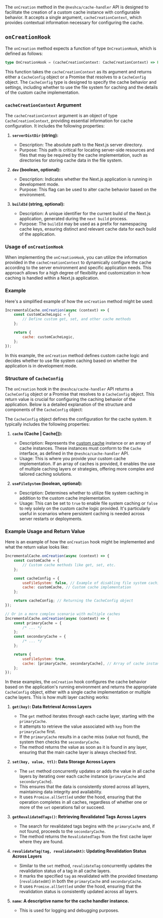 The `onCreation` method in the `@neshca/cache-handler` API is designed to facilitate the creation of a custom cache instance with configurable behavior. It accepts a single argument, `cacheCreationContext`, which provides contextual information necessary for configuring the cache.

## `onCreationHook`

The `onCreation` method expects a function of type `OnCreationHook`, which is defined as follows:

```typescript
type OnCreationHook = (cacheCreationContext: CacheCreationContext) => Promise<CacheConfig> | CacheConfig;
```

This function takes the `cacheCreationContext` as its argument and returns either a `CacheConfig` object or a Promise that resolves to a `CacheConfig` object. The `CacheConfig` type is designed to specify the cache behavior and settings, including whether to use the file system for caching and the details of the custom cache implementation.

### `cacheCreationContext` Argument

The `cacheCreationContext` argument is an object of type `CacheCreationContext`, providing essential information for cache configuration. It includes the following properties:

1. **`serverDistDir` (string):**

    - Description: The absolute path to the Next.js server directory.
    - Purpose: This path is critical for locating server-side resources and files that may be required by the cache implementation, such as directories for storing cache data in the file system.

2. **`dev` (boolean, optional):**

    - Description: Indicates whether the Next.js application is running in development mode.
    - Purpose: This flag can be used to alter cache behavior based on the environment.

3. **`buildId` (string, optional):**

    - Description: A unique identifier for the current build of the Next.js application, generated during the `next build` process.
    - Purpose: The `buildId` may be used as a prefix for namespacing cache keys, ensuring distinct and relevant cache data for each build of the application.

### Usage of `onCreationHook`

When implementing the `onCreationHook`, you can utilize the information provided in the `cacheCreationContext` to dynamically configure the cache according to the server environment and specific application needs. This approach allows for a high degree of flexibility and customization in how caching is handled within a Next.js application.

### Example

Here's a simplified example of how the `onCreation` method might be used:

```js filename="cache-handler.js"
IncrementalCache.onCreation(async (context) => {
    const customCacheLogic = {
        // Define custom get, set, and other cache methods
    };

    return {
        cache: customCacheLogic,
    };
});
```

In this example, the `onCreation` method defines custom cache logic and decides whether to use file system caching based on whether the application is in development mode.

### Structure of `CacheConfig`

The `onCreation` hook in the `@neshca/cache-handler` API returns a `CacheConfig` object or a Promise that resolves to a `CacheConfig` object. This return value is crucial for configuring the caching behavior of the application. Below is a detailed explanation of the structure and components of the `CacheConfig` object:

The `CacheConfig` object defines the configuration for the cache system. It typically includes the following properties:

1. **`cache` (Cache | Cache[]):**

    - Description: Represents the [custom cache](/configuration/cache) instance or an array of cache instances. These instances must conform to the `Cache` interface, as defined in the `@neshca/cache-handler` API.
    - Usage: This is where you provide your custom cache implementation. If an array of caches is provided, it enables the use of multiple caching layers or strategies, offering more complex and tailored caching solutions.

2. **`useFileSystem` (boolean, optional):**

    - Description: Determines whether to utilize file system caching in addition to the custom cache implementation.
    - Usage: This can be set to `true` to enable file system caching or `false` to rely solely on the custom cache logic provided. It's particularly useful in scenarios where persistent caching is needed across server restarts or deployments.

### Example Usage and Return Value

Here is an example of how the `onCreation` hook might be implemented and what the return value looks like:

```js filename="cache-handler.js"
IncrementalCache.onCreation(async (context) => {
    const customCache = {
        // Custom cache methods like get, set, etc.
    };

    const cacheConfig = {
        useFileSystem: false, // Example of disabling file system caching
        cache: customCache, // Custom cache implementation
    };

    return cacheConfig; // Returning the CacheConfig object
});

// Or in a more complex scenario with multiple caches
IncrementalCache.onCreation(async (context) => {
    const primaryCache = {
        /* ... */
    };
    const secondaryCache = {
        /* ... */
    };

    return {
        useFileSystem: true,
        cache: [primaryCache, secondaryCache], // Array of cache instances
    };
});
```

In these examples, the `onCreation` hook configures the cache behavior based on the application's running environment and returns the appropriate `CacheConfig` object, either with a single cache implementation or multiple cache layers. This is how multi layer caching works:

1. **`get(key)`: Data Retrieval Across Layers**

    - The `get` method iterates through each cache layer, starting with the `primaryCache`.
    - It attempts to retrieve the value associated with `key` from the `primaryCache` first.
    - If the `primaryCache` results in a cache miss (value not found), the system then checks the `secondaryCache`.
    - The method returns the value as soon as it is found in any layer, ensuring that the main cache layer is always checked first.

2. **`set(key, value, ttl)`: Data Storage Across Layers**

    - The `set` method concurrently updates or adds the value in all cache layers by iterating over each cache instance (`primaryCache` and `secondaryCache`).
    - This ensures that the data is consistently stored across all layers, maintaining data integrity and availability.
    - It uses `Promise.allSettled` under the hood, ensuring that the operation completes in all caches, regardless of whether one or more of the `set` operations fail or succeed.

3. **`getRevalidatedTags()`: Retrieving Revalidated Tags Across Layers**

    - The search for revalidated tags begins with the `primaryCache` and, if not found, proceeds to the `secondaryCache`.
    - The method returns the `RevalidatedTags` from the first cache layer where they are found.

4. **`revalidateTag(tag, revalidatedAt)`: Updating Revalidation Status Across Layers**

    - Similar to the `set` method, `revalidateTag` concurrently updates the revalidation status of a tag in all cache layers.
    - It marks the specified `tag` as revalidated with the provided timestamp (`revalidatedAt`) in both the `primaryCache` and `secondaryCache`.
    - It uses `Promise.allSettled` under the hood, ensuring that the revalidation status is consistently updated across all layers.

5. **`name`: A descriptive name for the cache handler instance.**

    - This is used for logging and debugging purposes.
